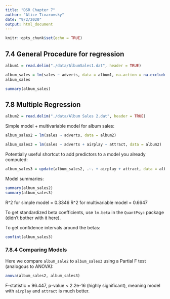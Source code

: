 ```yaml
---
title: "DSR Chapter 7"
author: "Alice Tivarovsky"
date: "9/2/2020"
output: html_document
---
```


```r
knitr::opts_chunk$set(echo = TRUE)

```

## 7.4 General Procedure for regression
```r
album1 = read.delim("./data/AlbumSales1.dat", header = TRUE)

```

```r
album_sales = lm(sales ~ adverts, data = album1, na.action = na.exclude())
album_sales

summary(album_sales)
```

## 7.8 Multiple Regression 

```r
album2 = read.delim("./data/Album Sales 2.dat", header = TRUE)

```

Simple model + multivariable model for album sales: 
```r
album_sales2 = lm(sales ~ adverts, data = album2)

album_sales3 = lm(sales ~ adverts + airplay + attract, data = album2)

```

Potentially useful shortcut to add predictors to a model you already computed: 
```r
album_sales3 = update(album_sales2, .~. + airplay + attract, data = album2)
```

Model summaries: 
```r
summary(album_sales2)
summary(album_sales3)

```

R^2 for simple model = 0.3346
R^2 for multivariable model = 0.6647

To get standardized beta coefficients, use `lm.beta` in the `QuantPsyc` package (didn't bother with it here). 

To get confidence intervals around the betas: 
```r
confint(album_sales3)
```

### 7.8.4 Comparing Models

Here we compare `album_sale2` to `album_sales3` using a Partial F test (analogous to ANOVA): 
```r
anova(album_sales2, album_sales3)

```

F-statistic = 96.447, p-value < 2.2e-16 (highly significant), meaning model with `airplay` and `attract` is much better. 
